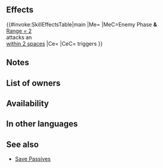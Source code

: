 {{Passive
|type=C
|name=A/D Far Save
|exclusive=0
|canUseWeapon={{WeaponList|All}}
|canUseMove={{MoveList|Armored}}
|properties=random_owner
|1name=A/D Far Save 1
|alt1name=A D Far Save 1
|1tagid=SID_鎧の護り手・遠間1
|1cost=100
|1effect=If a foe uses bow, dagger, magic, or staff and initiates combat against an ally adjacent to unit, triggers【Savior】on unit.<br><br>If unit triggers Savior, grants Atk/Def+1 during combat.<br><br>【Savior】<br>Unit takes ally's space, enters combat in ally's place, and receives all after-combat effects.<br><br>Savior will not trigger if ally is on terrain that unit cannot move to or if multiple units are able to use Savior during the same combat. If Savior triggers, after-combat movement effects do not occur.
|1required=-
|1promotionRarity=5
|1promotionTier=1
|2name=A/D Far Save 2
|alt2name=A D Far Save 2
|2tagid=SID_鎧の護り手・遠間2
|2cost=200
|2effect=If a foe uses bow, dagger, magic, or staff and initiates combat against an ally within 2 spaces of unit, triggers【Savior】on unit.<br><br>If unit triggers Savior, grants Atk/Def+2 during combat.<br><br>【Savior】<br>Unit takes ally's space, enters combat in ally's place, and receives all after-combat effects.<br><br>Savior will not trigger if ally is on terrain that unit cannot move to or if multiple units are able to use Savior during the same combat. If Savior triggers, after-combat movement effects do not occur.
|2next=-
|3name=A/D Far Save 3
|alt3name=A D Far Save 3
|3tagid=SID_鎧の護り手・遠間3
|3cost=300
|3effect=If a foe uses bow, dagger, magic, or staff and initiates combat against an ally within 2 spaces of unit, triggers【Savior】on unit.<br><br>If unit triggers Savior, grants Atk/Def+4 during combat.<br><br>【Savior】<br>Unit takes ally's space, enters combat in ally's place, and receives all after-combat effects.<br><br>Savior will not trigger if ally is on terrain that unit cannot move to or if multiple units are able to use Savior during the same combat. If Savior triggers, after-combat movement effects do not occur.
}}
==Effects==
{{#invoke:SkillEffectsTable|main
|Me={{Eft|Savior}}
|MeC=Enemy Phase '''&'''<br>[[Range = 2]] {{Tgt|Foe}}<br>attacks an {{Tgt|Ally}}<br>[[within 2 spaces]]
|Ce={{Eft|Temporary buffs|Atk/Def|4}}
|CeC={{Eft|Savior}} triggers
}}

==Notes==
{{Save skill notes}}
==List of owners==
{{Skill Hero List}}
{{NoInheritHeroes}}

==Availability==
{{PassiveFocusList}}
{{PassiveDistributionList}}
{{PassiveCombatManualList}}
==In other languages==
{{OtherLanguages
|english=A/D Far Save
|japanese=鎧の護り手・遠間
|japaneseNotes=''Protector of the Armor・Far''
|german=A/V Schutz fern
|spanishEU=Ayuda lej. A/D
|spanishLA=Ayuda lej. A/D
|french=Sauv. dist. A/D
|italian=Aiuto dist. A/D
|chineseTW=鎧之守護人・遠處
|portuguese=Ajuda longe A/D
}}
==See also==
{{See also skills|cond=Description LIKE'%【Savior】%' AND Exclusive='1'}}
* [[Skill families/C Passives#Save|Save Passives]]
{{Passives Navbox|C}}